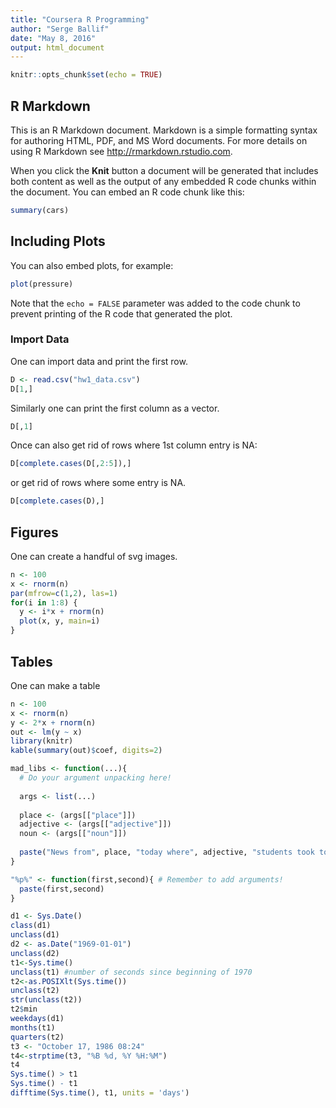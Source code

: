 ```yaml
---
title: "Coursera R Programming"
author: "Serge Ballif"
date: "May 8, 2016"
output: html_document
---
```


```r
knitr::opts_chunk$set(echo = TRUE)
```

## R Markdown

This is an R Markdown document. Markdown is a simple formatting syntax for authoring HTML, PDF, and MS Word documents. For more details on using R Markdown see <http://rmarkdown.rstudio.com>.

When you click the **Knit** button a document will be generated that includes both content as well as the output of any embedded R code chunks within the document. You can embed an R code chunk like this:

```r
summary(cars)
```

## Including Plots

You can also embed plots, for example:

```r
plot(pressure)
```

Note that the `echo = FALSE` parameter was added to the code chunk to prevent printing of the R code that generated the plot.

### Import Data
One can import data and print the first row.
```r
D <- read.csv("hw1_data.csv")
D[1,]
```

Similarly one can print the first column as a vector.
```r
D[,1]
```

Once can also get rid of rows where 1st column entry is NA:
```r
D[complete.cases(D[,2:5]),]
```
or get rid of rows where some entry is NA.
```r
D[complete.cases(D),]
```

## Figures
One can create a handful of svg images.
```r
n <- 100
x <- rnorm(n)
par(mfrow=c(1,2), las=1)
for(i in 1:8) {
  y <- i*x + rnorm(n)
  plot(x, y, main=i)
}
```

## Tables
One can make a table
```r
n <- 100
x <- rnorm(n)
y <- 2*x + rnorm(n)
out <- lm(y ~ x)
library(knitr)
kable(summary(out)$coef, digits=2)
```

```r
mad_libs <- function(...){
  # Do your argument unpacking here!
    
  args <- list(...)
  
  place <- (args[["place"]])
  adjective <- (args[["adjective"]])
  noun <- (args[["noun"]])
  
  paste("News from", place, "today where", adjective, "students took to the streets in protest of the new", noun, "being installed on campus.")
}
```

```r
"%p%" <- function(first,second){ # Remember to add arguments!
  paste(first,second)
}
```


```r
d1 <- Sys.Date()
class(d1)
unclass(d1)
d2 <- as.Date("1969-01-01")
unclass(d2)
t1<-Sys.time()
unclass(t1) #number of seconds since beginning of 1970
t2<-as.POSIXlt(Sys.time())
unclass(t2)
str(unclass(t2))
t2$min
weekdays(d1)
months(t1)
quarters(t2)
t3 <- "October 17, 1986 08:24"
t4<-strptime(t3, "%B %d, %Y %H:%M") 
t4
Sys.time() > t1
Sys.time() - t1
difftime(Sys.time(), t1, units = 'days')
```


